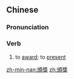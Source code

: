 {{also|颁奖}}
==Chinese==
{{zh-forms|s=颁奖}}

===Pronunciation===
{{zh-pron
|m=bānjiǎng
|cat=v
}}

===Verb===
{{zh-verb}}

# to [[award]]; to [[present]] {{gloss|an award, a prize, an honour, a medal, a certificate, etc.}}

[[zh-min-nan:頒獎]]
[[zh:頒獎]]